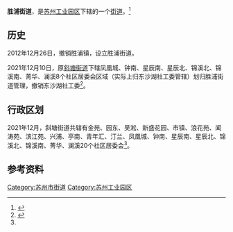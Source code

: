{{中国乡级行政区
|32/05/03/153/000
|户籍人口 = 7.06万<ref name=xzqh/>
|户籍人口年份 = 2021
|常住人口 = 17.1万<ref name=xzqh/>
|常住人口年份 = 2021
|官方网站 = http://www.sipac.gov.cn/spjd/index.shtml
|GDP = 110亿元
|GDP年份 = 2012
|上级行政区 = [[苏州工业园区|苏州工业园区]]
|行政区类别 = 街道
|建置时间 = 2012年
|政府驻地 = 中胜路8号
|行政区划 = 20
|居委会 = 20
|总面积 = 69平方公里
}}

'''胜浦街道'''，是[[苏州工业园区|苏州工业园区]]下辖的一个[[街道|街道]]。<ref>{{PRC admin/ref sgc|{{PRC admin/parent|32/05/03/153/000}}}}</ref>

==历史==
2012年12月26日，撤销胜浦镇，设立胜浦街道。

2021年12月10日，原[[斜塘街道|斜塘街道]]下辖凤凰城、钟南、星辰南、星辰北、锦溪北、锦溪南、菁华、澜溪8个社区居委会区域（实际上归东沙湖社工委管辖）划归胜浦街道管理，撤销东沙湖社工委<ref name=xzqh>{{cite news |title=园区召开街道领导干部大会 金鸡湖街道成立 |url=http://www.sipac.gov.cn/szgyyq/jsdt/202112/43625525a60c4e3a89d94a38d2238bd8.shtml |accessdate=2021-12-10 |work=苏州工业园区融媒体中心 |date=2021-12-10 |archive-date=2021-12-10 |archive-url=https://web.archive.org/web/20211210181020/http://www.sipac.gov.cn/szgyyq/jsdt/202112/43625525a60c4e3a89d94a38d2238bd8.shtml |dead-url=no }}</ref>。

== 行政区划 ==

2021年12月，斜塘街道共辖有金苑、园东、吴淞、新盛花园、市镇、浪花苑、闻涛苑、滨江苑、兴浦、亭南、青年汇、汀兰、凤凰城、钟南、星辰南、星辰北、锦溪北、锦溪南、菁华、澜溪20个社区居委会<ref name=xzqh/>。

== 参考资料 ==
{{reflist}}

{{苏州工业园区行政区划}}
{{江苏行政区划小作品}}

[[Category:苏州市街道|Category:苏州市街道]]
[[Category:苏州工业园区|Category:苏州工业园区]]